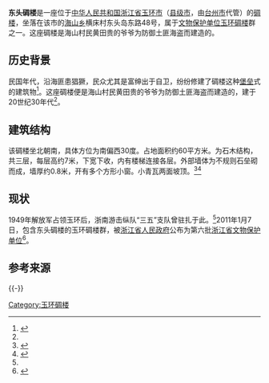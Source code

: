 {{coord|28.26102|121.15905|display=title}}
'''东头碉楼'''是一座位于[[中华人民共和国|中华人民共和国]][[浙江省|浙江省]][[玉环市|玉环市]]（[[县级市|县级市]]，由[[台州市|台州市]]代管）的[[碉楼|碉楼]]，坐落在该市的[[海山乡|海山乡]]横床村东头岛东路48号，属于[[文物保护单位|文物保护单位]][[玉环碉楼|玉环碉楼]]群之一。这座碉楼是海山村民黄田贵的爷爷为防御土匪海盗而建造的。

== 历史背景 ==
{{参见|玉环碉楼#历史背景}}民国年代，沿海匪患猖獗，民众尤其是富绅出于自卫，纷纷修建了碉楼这种[[防御工事|堡垒]]式的建筑物<ref name=":2">{{Cite news|url=http://paper.taizhou.com.cn/tzwb/html/2011-07/10/content_352741.htm|title=玉环碉楼：海岛的战斗堡垒（下）|author=陈剑|date=2011-07-10|work=[[台州晚报|台州晚报]]|publisher=|accessdate=2020-07-15|language=|format=|archive-date=2021-03-16|archive-url=https://web.archive.org/web/20210316182354/http://paper.taizhou.com.cn/tzwb/html/2011-07/10/content_352741.htm}}</ref>。这座碉楼便是海山村民黄田贵的爷爷为防御土匪海盗而建造的，建于20世纪30年代<ref name=":3" />。

== 建筑结构 ==
该碉楼坐北朝南，具体方位为南偏西30度。占地面积约60平方米。为石木结构，共三层，每层高约7米，下宽下收，内有楼梯连接各层。外部墙体为不规则石垒砌而成，墙厚约0.8米，开有多个方形小窗。小青瓦两面坡顶。<ref name=":3">{{Cite news|url=http://paper.taizhou.com.cn/tzwb/html/2011-07/10/content_352760.htm|title=玉环碉楼：海岛的战斗堡垒（上）|author=陈剑|date=2011-07-10|work=台州晚报|publisher=|accessdate=2020-07-15|language=|format=|archive-date=2021-03-16|archive-url=https://web.archive.org/web/20210316011200/http://paper.taizhou.com.cn/tzwb/html/2011-07/10/content_352760.htm}}</ref><ref name=":6">{{Cite book|title=第一编 古迹遗址 第一章 历史古迹 第十四节 碉楼 碉堡|last=玉环县地方志办公室|first=|publisher=方志出版社|year=2015-06|isbn=978-7-5144-1632-9|location=北京|pages=054-059|work=玉环胜迹图志}}</ref>

== 现状 ==
1949年解放军占领玉环后，浙南游击纵队“三五”支队曾驻扎于此。<ref name=":3" />2011年1月7日，包含东头碉楼的玉环碉楼群，被[[浙江省人民政府|浙江省人民政府]]公布为第六批[[浙江省文物保护单位|浙江省文物保护单位]]<ref name="浙江省人民政府">{{cite web|title=浙江省人民政府关于公布第六批省级文物保护单位和与现有省级文物保护单位合并项目及更名省级文物保护单位的通知|url=http://www.zj.gov.cn/art/2013/1/4/art_12880_71859.html|accessdate=2011-02-14|author=|date=2011-01-28|publisher=浙江省人民政府|language=|dead-url=no|archive-url=https://web.archive.org/web/20170202061821/http://www.zj.gov.cn/art/2013/1/4/art_12880_71859.html|archive-date=2017-02-02}}</ref>。

== 参考来源 ==
{{Reflist}}

{{-}}
{{玉环碉楼}}

[[Category:玉环碉楼|Category:玉环碉楼]]